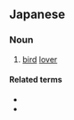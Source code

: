 ==Japanese==
{{ja-kanjitab|あい|ちょう|か|yomi=o}}

===Noun===
{{ja-noun|あいちょうか}}

# [[bird]] [[lover]]

====Related terms====
* {{ja-r|愛犬家|あいけんか}}
* {{ja-r|愛猫家|あいびょうか}}